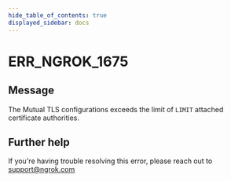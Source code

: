 ```yaml
---
hide_table_of_contents: true
displayed_sidebar: docs
---
```



# ERR_NGROK_1675

## Message

The Mutual TLS configurations exceeds the limit of `LIMIT` attached certificate authorities.

<ErrorDetails error="err_ngrok_1675" />

## Further help

If you're having trouble resolving this error, please reach out to [support@ngrok.com](mailto:support@ngrok.com?subject=Help%20with%20ERR_NGROK_1675)
